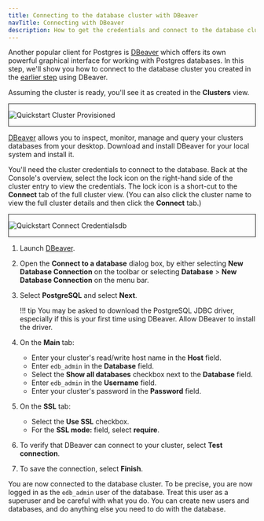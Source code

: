 ```yaml
---
title: Connecting to the database cluster with DBeaver
navTitle: Connecting with DBeaver
description: How to get the credentials and connect to the database cluster you just created in the EDB Postgres AI Console using DBeaver.
---
```


Another popular client for Postgres is [DBeaver](https://dbeaver.io/) which offers its own powerful graphical interface for working with Postgres databases. In this step, we'll show you how to connect to the database cluster you created in the [earlier step](creating_a_database_cluster.mdx) using DBeaver.

Assuming the cluster is ready, you'll see it as created in the **Clusters** view. 

<div style="border: 1px solid;margin: 1em auto 1em">

![Quickstart Cluster Provisioned](images/qs_cluster_provisioned.png)

</div>

[DBeaver](https://dbeaver.io/download/) allows you to inspect, monitor, manage and query your clusters databases from your desktop. Download and install DBeaver for your local system and install it.

You'll need the cluster credentials to connect to the database. Back at the Console's overview, select the lock icon on the right-hand side of the cluster entry to view the credentials. The lock icon is a short-cut to the **Connect** tab of the full cluster view. (You can also click the cluster name to view the full cluster details and then click the **Connect** tab.)

<div style="border: 1px solid;margin: 1em auto 1em">

![Quickstart Connect Credentials](images/qs_connect_credentials.png)db

</div>

1. Launch [DBeaver](https://dbeaver.io/).
1. Open the **Connect to a database** dialog box, by either selecting **New Database Connection** on the toolbar or selecting **Database** > **New Database Connection** on the menu bar.
1. Select **PostgreSQL** and select **Next**.

    !!! tip
    You may be asked to download the PostgreSQL JDBC driver, especially  if this is your first time using DBeaver. Allow DBeaver to install the driver.

1. On the **Main** tab:

    - Enter your cluster's read/write host name in the **Host** field.
    - Enter `edb_admin` in the **Database** field.
    - Select the **Show all databases** checkbox next to the **Database** field.
    - Enter `edb_admin` in the **Username** field.
    - Enter your cluster's password in the **Password** field. 

1. On the **SSL** tab:

    - Select the **Use SSL** checkbox.
    - For the **SSL mode:** field, select **require**.

1. To verify that DBeaver can connect to your cluster, select **Test connection**.
1. To save the connection, select **Finish**.


You are now connected to the database cluster. To be precise, you are now logged in as the `edb_admin` user of the database. Treat this user as a superuser and be careful with what you do. You can create new users and databases, and do anything else you need to do with the database.



